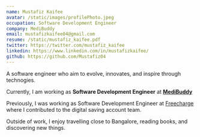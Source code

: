 ```yaml
---
name: Mustafiz Kaifee
avatar: /static/images/profilePhoto.jpeg
occupation: Software Development Engineer
company: MediBuddy
email: mustafizkaifee04@gmail.com
resume: /static/mustafiz_kaifee.pdf
twitter: https://twitter.com/mustafiz_kaifee
linkedin: https://www.linkedin.com/in/mustafizkaifee/
github: https://github.com/Mustafiz04
---
```


A software engineer who aim to evolve, innovates, and inspire through technogies.

Currently, I am working as **Software Development Engineer** at **[MediBuddy](https://www.medibuddy.in/)**

Previously, I was working as Software Development Engineer at [Freecharge](https://www.freecharge.in/) where I contributed to the digital saving account team.

Outside of work, I enjoy travelling close to Bangalore, reading books, and discovering new things.